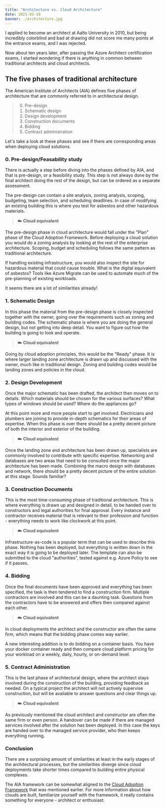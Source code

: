 ```yaml
---
title: "Architecture vs. Cloud Architecture"
date: 2021-05-19
banner: ./architecture.jpg
---
```

I applied to become an architect at Aalto University in 2010, but being incredibly colorblind and bad at drawing did not score me many points at the entrance exams, and I was rejected. 

Now about ten years later, after passing the Azure Architect certification exams, I started wondering if there is anything in common between traditional architects and cloud architects. 

## The five phases of traditional architecture 
The American Institute of Architects (AIA) defines five phases of architecture that are commonly referred to in architectural design. 


>0. Pre-design
>1. Schematic design
>2. Design development
>3. Construction documents
>4. Bidding
>5. Contract administration

Let's take a look at these phases and see if there are corresponding areas when deploying cloud solutions. 

### 0. Pre-design/Feasability study
There is actually a step before diving into the phases defined by AIA, and that is pre-design, or a feasibility study. This step is not always done by the final architect doing the rest of the design, but can be ordered as a separate assessment. 

The pre-design can contain a site analysis, zoning analysis, scoping, budgeting, team selection, and scheduling deadlines. In case of modifying an existing building this is where you test for asbestos and other hazardous materials.

> ☁️ **Cloud equivalent** 
>
The pre-design phase in cloud architecture would fall under the "Plan" phase of the Cloud Adoption Framework. Before deploying a cloud solution you would do a zoning analysis by looking at the rest of the enterprise architecture. Scoping, budget and scheduling follows the same pattern as traditional architecture.
>
If handling existing infrastructure, you would also inspect the site for hazardous material that could cause trouble. What is the digital equivalent of asbestos? Tools like Azure Migrate can be used to automate much of the pre-planning of existing workloads. 
>
It seems there are a lot of similarities already! 

### 1. Schematic Design
 In this phase the material from the pre-design phase is closely inspected together with the owner, going over the requirements such as zoning and building codes. The schematic phase is where you are doing the general design, but not getting into deep detail. You want to figure out how the building is going to look and operate.
 
> ☁️ **Cloud equivalent** 
>
Going by cloud adoption principles, this would be the "Ready" phase. It is where larger landing zone architecture is drawn up and discussed with the owner, much like in traditional design. Zoning and building codes would be landing zones and policies in the cloud. 

### 2. Design Development
Once the major schematic has been drafted, the architect then moves on to details. Which materials should be chosen for the various surfaces? What types of windows should be used? Where do the appliances go? 

At this point more and more people start to get involved. Electricians and plumbers are joining to provide in-depth schematics for their areas of expertise. When this phase is over there should be a pretty decent picture of both the interior and exterior of the building. 

> ☁️ **Cloud equivalent** 
>
Once the landing zone and architecture has been drawn up, specialists are commonly involved to contribute with specific expertise. Networking and databases are two areas that need to be consulted once the major architecture has been made. Combining the macro design with databases and network, there should be a pretty decent picture of the entire solution at this stage. Sounds familiar?

### 3. Construction Documents
This is the most time-consuming phase of traditional architecture. This is where everything is drawn up and designed in detail, to be handed over to constructors and legal authorities for final approval. Every instance and contractor receives material that is relevant to their profession and function - everything needs to work like clockwork at this point.

> ☁️ **Cloud equivalent** 
>
Infrastructure-as-code is a popular term that can be used to describe this phase. Nothing has been deployed, but everything is written down in the exact way it is going to be deployed later. The template can also be submitted to the cloud "authorities", tested against e.g. Azure Policy to see if it passes. 

### 4. Bidding
Once the final documents have been approved and everything has been specified, the task is then tendered to find a construction firm. Multiple contractors are involved and this can be a daunting task. Questions from the contractors have to be answered and offers then compared against each other. 

> ☁️ **Cloud equivalent** 
>
In cloud deployments the architect and the constructor are often the same firm, which means that the bidding phase comes way earlier. 
>
A new interesting addition is to do bidding on a container basis. You have your docker container ready and then compare cloud platform pricing for your workload on a weekly, daily, hourly, or on-demand level. 

### 5. Contract Administration
This is the last phase of architectural design, where the architect stays involved during the construction of the building, providing feedback as needed. On a typical project the architect will not actively supervise construction, but will be available to answer questions and clear things up. 

> ☁️ **Cloud equivalent** 
>
As previously mentioned the cloud architect and constructor are often the same firm or even person. A handover can be made if there are managed services involved after the solution has been deployed. In this case the keys are handed over to the managed service provider, who then keeps everything running. 

### Conclusion
There are a surprising amount of similarities at least in the early stages of the architectural processes, but the similarities diverge since cloud deployments take shorter times compared to building entire physical complexes. 

The AIA framework can be somewhat aligned to the [Cloud Adoption Framework](https://docs.microsoft.com/en-us/azure/cloud-adoption-framework/) that was mentioned earlier. For more information about how clouds are built, familiarize yourself with the framework, it really contains something for everyone - architect or enthusiast.